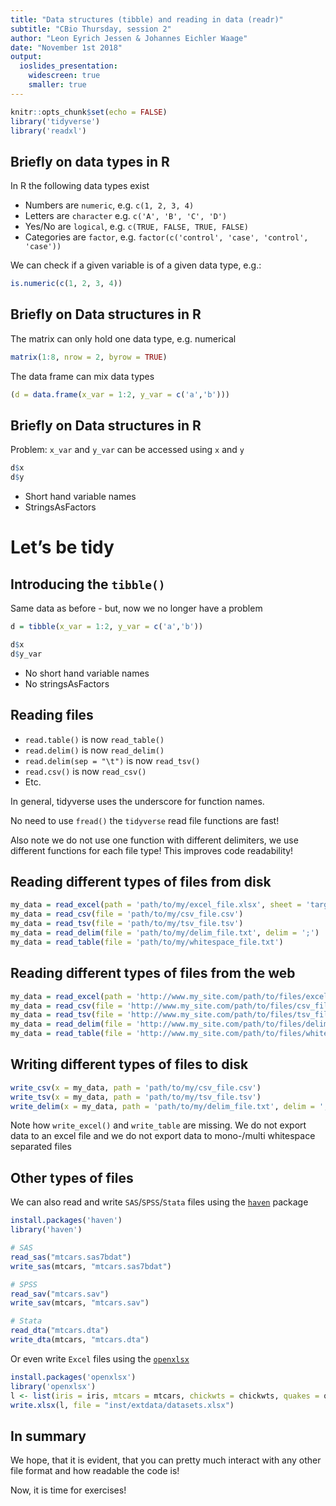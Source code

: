 ```yaml
---
title: "Data structures (tibble) and reading in data (readr)"
subtitle: "CBio Thursday, session 2"
author: "Leon Eyrich Jessen & Johannes Eichler Waage"
date: "November 1st 2018"
output:
  ioslides_presentation:
    widescreen: true
    smaller: true
---
```


```r
knitr::opts_chunk$set(echo = FALSE)
library('tidyverse')
library('readxl')
```

## Briefly on data types in R

In R the following data types exist

- Numbers are `numeric`, e.g. `c(1, 2, 3, 4)`
- Letters are `character` e.g. `c('A', 'B', 'C', 'D')`
- Yes/No are `logical`, e.g. `c(TRUE, FALSE, TRUE, FALSE)`
- Categories are `factor`, e.g. `factor(c('control', 'case', 'control', 'case'))`

We can check if a given variable is of a given data type, e.g.:

```r
is.numeric(c(1, 2, 3, 4))
```

## Briefly on Data structures in R

The matrix can only hold one data type, e.g. numerical
```r
matrix(1:8, nrow = 2, byrow = TRUE)
```

The data frame can mix data types
```r
(d = data.frame(x_var = 1:2, y_var = c('a','b')))
```

## Briefly on Data structures in R

Problem: `x_var` and  `y_var` can be accessed using `x` and `y`
```r
d$x
d$y
```

 - Short hand variable names
 - StringsAsFactors

# Let's be tidy

## Introducing the `tibble()`

Same data as before - but, now we no longer have a problem
```r
d = tibble(x_var = 1:2, y_var = c('a','b'))
```

```r
d$x
d$y_var
```

 - No short hand variable names
 - No stringsAsFactors

## Reading files

 - `read.table()` is now `read_table()`
 - `read.delim()` is now `read_delim()`
 - `read.delim(sep = "\t")` is now `read_tsv()`
 - `read.csv()` is now `read_csv()`
 - Etc.

In general, tidyverse uses the underscore for function names.

No need to use `fread()` the `tidyverse` read file functions are fast!

Also note we do not use one function with different delimiters, we use different functions for each file type! This improves code readability!

## Reading different types of files from disk

```r
my_data = read_excel(path = 'path/to/my/excel_file.xlsx', sheet = 'target_sheet')
my_data = read_csv(file = 'path/to/my/csv_file.csv')
my_data = read_tsv(file = 'path/to/my/tsv_file.tsv')
my_data = read_delim(file = 'path/to/my/delim_file.txt', delim = ';')
my_data = read_table(file = 'path/to/my/whitespace_file.txt')
```

## Reading different types of files from the web

```r
my_data = read_excel(path = 'http://www.my_site.com/path/to/files/excel_file.xlsx', sheet = 'target_sheet')
my_data = read_csv(file = 'http://www.my_site.com/path/to/files/csv_file.csv')
my_data = read_tsv(file = 'http://www.my_site.com/path/to/files/tsv_file.tsv')
my_data = read_delim(file = 'http://www.my_site.com/path/to/files/delim_file.txt', delim = ';')
my_data = read_table(file = 'http://www.my_site.com/path/to/files/whitespace_file.txt')
```

## Writing different types of files to disk

```r
write_csv(x = my_data, path = 'path/to/my/csv_file.csv')
write_tsv(x = my_data, path = 'path/to/my/tsv_file.tsv')
write_delim(x = my_data, path = 'path/to/my/delim_file.txt', delim = ';')
```

Note how `write_excel()` and `write_table` are missing. We do not export data to an excel file and we do not export data to mono-/multi whitespace separated files

## Other types of files

We can also read and write `SAS`/`SPSS`/`Stata` files using the [`haven`](https://github.com/tidyverse/haven) package

```r
install.packages('haven')
library('haven')

# SAS
read_sas("mtcars.sas7bdat")
write_sas(mtcars, "mtcars.sas7bdat")

# SPSS
read_sav("mtcars.sav")
write_sav(mtcars, "mtcars.sav")

# Stata
read_dta("mtcars.dta")
write_dta(mtcars, "mtcars.dta")
```

Or even write `Excel` files using the [`openxlsx`](https://readxl.tidyverse.org/#other-relevant-packages)

```r
install.packages('openxlsx')
library('openxlsx')
l <- list(iris = iris, mtcars = mtcars, chickwts = chickwts, quakes = quakes)
write.xlsx(l, file = "inst/extdata/datasets.xlsx")
```

## In summary

We hope, that it is evident, that you can pretty much interact with any other file format and how readable the code is!

Now, it is time for exercises!
